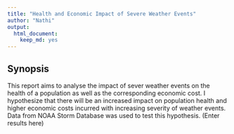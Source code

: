 ```yaml
---
title: "Health and Economic Impact of Severe Weather Events"
author: "Nathi"
output: 
  html_document: 
    keep_md: yes
---
```

## Synopsis
This report aims to analyse the impact of sever weather events on the health of a population as well as the corresponding economic cost. I hypothesize that there will be an increased impact on population health and higher economic costs incurred with increasing severity of weather events. Data from NOAA Storm Database was used to test this hypothesis. (Enter results here)

